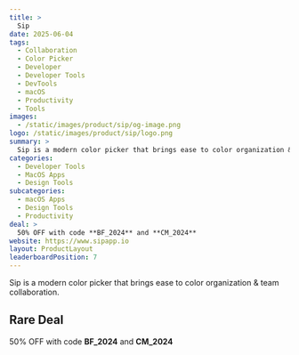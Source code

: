 ```yaml
---
title: >
  Sip
date: 2025-06-04
tags:
  - Collaboration
  - Color Picker
  - Developer
  - Developer Tools
  - DevTools
  - macOS
  - Productivity
  - Tools
images:
  - /static/images/product/sip/og-image.png
logo: /static/images/product/sip/logo.png
summary: >
  Sip is a modern color picker that brings ease to color organization & team collaboration.
categories:
  - Developer Tools
  - MacOS Apps
  - Design Tools
subcategories:
  - macOS Apps
  - Design Tools
  - Productivity
deal: >
  50% OFF with code **BF_2024** and **CM_2024**
website: https://www.sipapp.io
layout: ProductLayout
leaderboardPosition: 7
---
```

Sip is a modern color picker that brings ease to color organization & team collaboration.

## Rare Deal

50% OFF with code **BF_2024** and **CM_2024**
